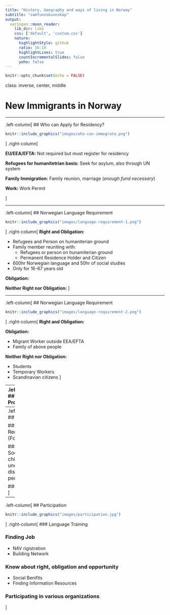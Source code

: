 ```yaml
---
title: "History, Geography and ways of living in Norway"
subtitle: "samfunnskunnskap"
output:
  xaringan::moon_reader:
    lib_dir: libs
    css: ['default', 'custom.css']
    nature:
      highlightStyle: github
      ratio: 16:10
      highlightLines: true
      countIncrementalSlides: false
      yoho: false
---
```


```r
knitr::opts_chunk$set(echo = FALSE)
```


class: inverse, center, middle

# New Immigrants in Norway

---

.left-column[
## Who can Apply for Residency?
```r
knitr::include_graphics("images/who-can-immegrate.png")
```

]
.right-column[

**EU/EEA/EFTA:**
Not required but must register for residency

**Refugees for humanitetrian basis:**
Seek for asylum, also through UN system

**Family Immigration:**
Family reunion, marriage (_enough fund necessary_)

**Work:**
Work Permit

]


---

.left-column[
## Norwegian Language Requirement
```r
knitr::include_graphics("images/language-requirement-1.png")
```

]
.right-column[
**Right and Obligation:**

* Refugees and Person on humaniterian ground
* Family member reuniting with:
  * Refugees or person on hunamiterian ground
  * Permanent Residence Holder and Citizen
* 600hr Norwegian language and 50hr of social studies
* Only for 16-67 years old

**Obligation:**

**Neither Right nor Obligation:**
]

---


.left-column[
## Norwegian Language Requirement
```r
knitr::include_graphics("images/language-requirement-2.png")
```
]
.right-column[
**Right and Obligation:**

**Obligation:**

* Migrant Worker outside EEA/EFTA
* Family of above people

**Neither Right nor Obligation:**

* Students
* Temporary Workers
* Scandinavian citizens
]

---
.left-column[
## Introduction Program
```r
knitr::include_graphics("images/integration.jpg")
```
]
.right-column[
### Object of Introduction program
* Employment and fininancial strengthen
* Norwegian Language and social insight

### Right and Obligation
* Refugees and Person on humaniterian ground
* Family members of above
* automomus residence permit due to domestic abuse
]

---
.left-column[
## Services
```r
knitr::include_graphics("images/services.png")
```
]
.right-column[
### Tax (Skatteetaten)

### Population Register (Folkeregisteret)

### NAV
* Social benefits: child, sickness, unemployment, disability and pension

### Interpreter
]

---
.left-column[
## Participation
```r
knitr::include_graphics("images/participation.jpg")
```
]
.right-column[
### Language Training

### Finding Job
* NAV rigistration
* Building Network

### Know about right, obligation and opportunity
* Social Benifits
* Finding Information Resources

### Participating in various organizations
]